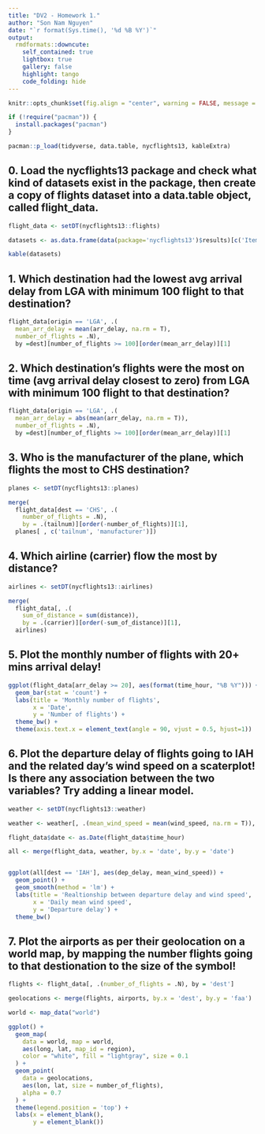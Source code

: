 ```yaml
---
title: "DV2 - Homework 1."
author: "Son Nam Nguyen"
date: "`r format(Sys.time(), '%d %B %Y')`"
output:
  rmdformats::downcute:
    self_contained: true
    lightbox: true
    gallery: false
    highlight: tango
    code_folding: hide
---
```


```r

knitr::opts_chunk$set(fig.align = "center", warning = FALSE, message = FALSE, fig.width=12, fig.height=8) 

```

```r

if (!require("pacman")) {
  install.packages("pacman")
}

pacman::p_load(tidyverse, data.table, nycflights13, kableExtra)

```

## 0. Load the nycflights13 package and check what kind of datasets exist in the package, then create a copy of flights dataset into a data.table object, called flight_data.

```r

flight_data <- setDT(nycflights13::flights)

datasets <- as.data.frame(data(package='nycflights13')$results)[c('Item', 'Title')]

kable(datasets)

```

## 1. Which destination had the lowest avg arrival delay from LGA with minimum 100 flight to that destination?

```r

flight_data[origin == 'LGA', .(
  mean_arr_delay = mean(arr_delay, na.rm = T),
  number_of_flights = .N),
  by =dest][number_of_flights >= 100][order(mean_arr_delay)][1]

```

## 2. Which destination’s flights were the most on time (avg arrival delay closest to zero) from LGA with minimum 100 flight to that destination?

```r

flight_data[origin == 'LGA', .(
  mean_arr_delay = abs(mean(arr_delay, na.rm = T)),
  number_of_flights = .N),
  by =dest][number_of_flights >= 100][order(mean_arr_delay)][1]

```
## 3. Who is the manufacturer of the plane, which flights the most to CHS destination?

```r

planes <- setDT(nycflights13::planes)

merge(
  flight_data[dest == 'CHS', .(
    number_of_flights = .N),
    by = .(tailnum)][order(-number_of_flights)][1],
  planes[ , c('tailnum', 'manufacturer')])

```
## 4. Which airline (carrier) flow the most by distance?

```r

airlines <- setDT(nycflights13::airlines)

merge(
  flight_data[, .(
    sum_of_distance = sum(distance)),
    by = .(carrier)][order(-sum_of_distance)][1],
  airlines)

```
## 5. Plot the monthly number of flights with 20+ mins arrival delay!

```r

ggplot(flight_data[arr_delay >= 20], aes(format(time_hour, "%B %Y"))) +
  geom_bar(stat = 'count') +
  labs(title = 'Monthly number of flights',
       x = 'Date',
       y = 'Number of flights') +
  theme_bw() +
  theme(axis.text.x = element_text(angle = 90, vjust = 0.5, hjust=1))


```

## 6. Plot the departure delay of flights going to IAH and the related day’s wind speed on a scaterplot! Is there any association between the two variables? Try adding a linear model.

```r

weather <- setDT(nycflights13::weather)

weather <- weather[, .(mean_wind_speed = mean(wind_speed, na.rm = T)), by = .(date = as.Date(time_hour))]

flight_data$date <- as.Date(flight_data$time_hour)

all <- merge(flight_data, weather, by.x = 'date', by.y = 'date')


ggplot(all[dest == 'IAH'], aes(dep_delay, mean_wind_speed)) +
  geom_point() +
  geom_smooth(method = 'lm') +
  labs(title = 'Realtionship between departure delay and wind speed',
       x = 'Daily mean wind speed',
       y = 'Departure delay') +
  theme_bw()


```

## 7. Plot the airports as per their geolocation on a world map, by mapping the number flights going to that destionation to the size of the symbol!

```r

flights <- flight_data[, .(number_of_flights = .N), by = 'dest']

geolocations <- merge(flights, airports, by.x = 'dest', by.y = 'faa')

world <- map_data("world")

ggplot() +
  geom_map(
    data = world, map = world,
    aes(long, lat, map_id = region),
    color = "white", fill = "lightgray", size = 0.1
  ) +
  geom_point(
    data = geolocations,
    aes(lon, lat, size = number_of_flights),
    alpha = 0.7
  ) +
  theme(legend.position = 'top') +
  labs(x = element_blank(),
       y = element_blank())
```

